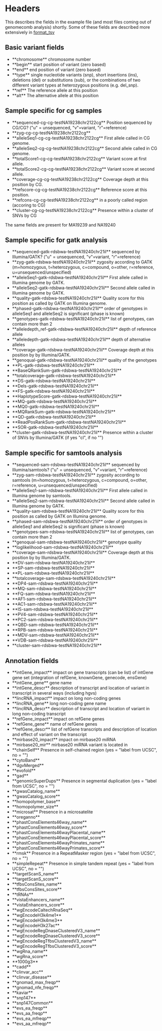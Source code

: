 = Headers =

This describes the fields in the example file (and most files coming out of genomecomb
analysis) shortly. Some of these fields are described more extensively in
[[format_tsv]]

== Basic variant fields ==

* **chromosome** chromosome number
* **begin** start position of variant (zero based)
* **end** end position of variant (zero based)
* **type** single nucleotide variants (snp), short insertions (ins), deletions (del) or substitutions (sub), or the combinations of two different variant types at heterozygous positions (e.g. del_snp). 
* **ref** The reference allele at this position
* **alt** The alternative allele at this position

== Sample specific for cg samples ==
* **sequenced-cg-cg-testNA19238chr2122cg** Position sequenced by CG/CG? ("u" = unsequenced, "v"=variant, "r"=reference)
* **zyg-cg-cg-testNA19238chr2122cg** 
* **alleleSeq1-cg-cg-testNA19238chr2122cg** First allele called in CG genome.
* **alleleSeq2-cg-cg-testNA19238chr2122cg** Second allele called in CG genome.
* **totalScore1-cg-cg-testNA19238chr2122cg** Variant score at first allele.
* **totalScore2-cg-cg-testNA19238chr2122cg** Variant score at second allele.
* **coverage-cg-cg-testNA19238chr2122cg** Coverage depth at this position by CG.
* **refscore-cg-cg-testNA19238chr2122cg** Reference score at this position.
* **refcons-cg-cg-testNA19238chr2122cg** in a poorly called region (accoring to CG)
* **cluster-cg-cg-testNA19238chr2122cg** Presence within a cluster of SNVs by CG

The same fields are present for MA19239 and NA19240

== Sample specific for gatk analysis ==
* **sequenced-gatk-rdsbwa-testNA19240chr21il** sequenced by Illumina/GATK? ("u" = unsequenced, "v"=variant, "r"=reference)
* **zyg-gatk-rdsbwa-testNA19240chr21il** zygosity according to GATK (m=homozygous, t=heterozygous,  c=compound, o=other, r=reference, u=unsequenced/unspecified)
* **alleleSeq1-gatk-rdsbwa-testNA19240chr21il** First allele called in Illumina genome by GATK.
* **alleleSeq2-gatk-rdsbwa-testNA19240chr21il** Second allele called in Illumina genome by GATK.
* **quality-gatk-rdsbwa-testNA19240chr21il** Quality score for this position as called by GATK on Illumina genome.
* **phased-gatk-rdsbwa-testNA19240chr21il** order of genotypes in alleleSeq1 and alleleSeq2 is significant (phase is known)
* **genotypes-gatk-rdsbwa-testNA19240chr21il** list of genotypes, can contain more than 2
* **alleledepth_ref-gatk-rdsbwa-testNA19240chr21il** depth of reference allele
* **alleledepth-gatk-rdsbwa-testNA19240chr21il** depth of alternative alleles
* **coverage-gatk-rdsbwa-testNA19240chr21il** Coverage depth at this position by by Illumina/GATK.
* **genoqual-gatk-rdsbwa-testNA19240chr21il** quality of the genotypes
* **PL-gatk-rdsbwa-testNA19240chr21il** 
* **BaseQRankSum-gatk-rdsbwa-testNA19240chr21il** 
* **totalcoverage-gatk-rdsbwa-testNA19240chr21il** 
* **DS-gatk-rdsbwa-testNA19240chr21il** 
* **Dels-gatk-rdsbwa-testNA19240chr21il** 
* **FS-gatk-rdsbwa-testNA19240chr21il** 
* **HaplotypeScore-gatk-rdsbwa-testNA19240chr21il** 
* **MQ-gatk-rdsbwa-testNA19240chr21il** 
* **MQ0-gatk-rdsbwa-testNA19240chr21il** 
* **MQRankSum-gatk-rdsbwa-testNA19240chr21il** 
* **QD-gatk-rdsbwa-testNA19240chr21il** 
* **ReadPosRankSum-gatk-rdsbwa-testNA19240chr21il** 
* **SOR-gatk-rdsbwa-testNA19240chr21il** 
* **cluster-gatk-rdsbwa-testNA19240chr21il** Presence within a cluster of SNVs by Illumina/GATK (if yes "cl", if no "")

== Sample specific for samtools analysis ==
* **sequenced-sam-rdsbwa-testNA19240chr21il** sequenced by Illumina/samtools? ("u" = unsequenced, "v"=variant, "r"=reference)
* **zyg-sam-rdsbwa-testNA19240chr21il** zygosity according to samtools (m=homozygous, t=heterozygous,  c=compound, o=other, r=reference, u=unsequenced/unspecified)
* **alleleSeq1-sam-rdsbwa-testNA19240chr21il** First allele called in Illumina genome by samtools.
* **alleleSeq2-sam-rdsbwa-testNA19240chr21il** Second allele called in Illumina genome by GATK.
* **quality-sam-rdsbwa-testNA19240chr21il** Quality score for this position as called by GATK on Illumina genome.
* **phased-sam-rdsbwa-testNA19240chr21il** order of genotypes in alleleSeq1 and alleleSeq2 is significant (phase is known)
* **genotypes-sam-rdsbwa-testNA19240chr21il** list of genotypes, can contain more than 2
* **genoqual-sam-rdsbwa-testNA19240chr21il** genotype quality
* **loglikelihood-sam-rdsbwa-testNA19240chr21il** 
* **coverage-sam-rdsbwa-testNA19240chr21il** Coverage depth at this position by by Illumina/GATK.
* **DV-sam-rdsbwa-testNA19240chr21il** 
* **SP-sam-rdsbwa-testNA19240chr21il** 
* **PL-sam-rdsbwa-testNA19240chr21il** 
* **totalcoverage-sam-rdsbwa-testNA19240chr21il** 
* **DP4-sam-rdsbwa-testNA19240chr21il** 
* **MQ-sam-rdsbwa-testNA19240chr21il** 
* **FQ-sam-rdsbwa-testNA19240chr21il** 
* **AF1-sam-rdsbwa-testNA19240chr21il** 
* **AC1-sam-rdsbwa-testNA19240chr21il** 
* **IS-sam-rdsbwa-testNA19240chr21il** 
* **PV4-sam-rdsbwa-testNA19240chr21il** 
* **PC2-sam-rdsbwa-testNA19240chr21il** 
* **QBD-sam-rdsbwa-testNA19240chr21il** 
* **RPB-sam-rdsbwa-testNA19240chr21il** 
* **MDV-sam-rdsbwa-testNA19240chr21il** 
* **VDB-sam-rdsbwa-testNA19240chr21il** 
* **cluster-sam-rdsbwa-testNA19240chr21il** 

== Annotation fields ==
* **intGene_impact** impact on gene transcripts (can be list) of intGene gene set (integration of refGene, knownGene, genecode, ensGene)
* **intGene_gene** gene name
* **intGene_descr** description of transcript and location of variant in transcript in several ways (including hgvs)
* **lincRNA_impact** impact on long non-coding genes
* **lincRNA_gene** long non-coding gene name
* **lincRNA_descr** description of transcript and location of variant in long non-coding transcript
* **refGene_impact** impact on refGene genes
* **refGene_gene** name of refGene genes
* **refGene_descr** list of refGene transcripts and description of location and effect of variant on the transcript
* **mirbase20_impact** impact on mirbase20 miRNA
* **mirbase20_mir** mirbase20 miRNA variant is located in
* **chainSelf** Presence in self-chained region (yes = "label from UCSC", no = "")
* **cytoBand** 
* **dgvMerged** 
* **evofold** 
* **gad** 
* **genomicSuperDups** Presence in segmental duplication (yes = "label from UCSC", no = "")
* **gwasCatalog_name** 
* **gwasCatalog_score** 
* **homopolymer_base** 
* **homopolymer_size** 
* **microsat** Presence in a microsatelite
* **oreganno** 
* **phastConsElements46way_name** 
* **phastConsElements46way_score** 
* **phastConsElements46wayPlacental_name** 
* **phastConsElements46wayPlacental_score** 
* **phastConsElements46wayPrimates_name** 
* **phastConsElements46wayPrimates_score** 
* **rmsk** Presence in a RepeatMasker region (yes = "label from UCSC", no = "")
* **simpleRepeat** Presence in simple tandem repeat (yes = "label from UCSC", no = "")
* **targetScanS_name** 
* **targetScanS_score** 
* **tfbsConsSites_name** 
* **tfbsConsSites_score** 
* **tRNAs** 
* **vistaEnhancers_name** 
* **vistaEnhancers_score** 
* **wgEncodeCaltechRnaSeq** 
* **wgEncodeH3k4me1** 
* **wgEncodeH3k4me3** 
* **wgEncodeH3k27ac** 
* **wgEncodeRegDnaseClusteredV3_name** 
* **wgEncodeRegDnaseClusteredV3_score** 
* **wgEncodeRegTfbsClusteredV3_name** 
* **wgEncodeRegTfbsClusteredV3_score** 
* **wgRna_name** 
* **wgRna_score** 
* **1000g3** 
* **cadd** 
* **clinvar_acc** 
* **clinvar_disease** 
* **gnomad_max_freqp** 
* **gnomad_nfe_freqp** 
* **kaviar** 
* **snp147** 
* **snp147Common** 
* **evs_ea_freqp** 
* **evs_aa_freqp** 
* **evs_ea_mfreqp** 
* **evs_aa_mfreqp** 

